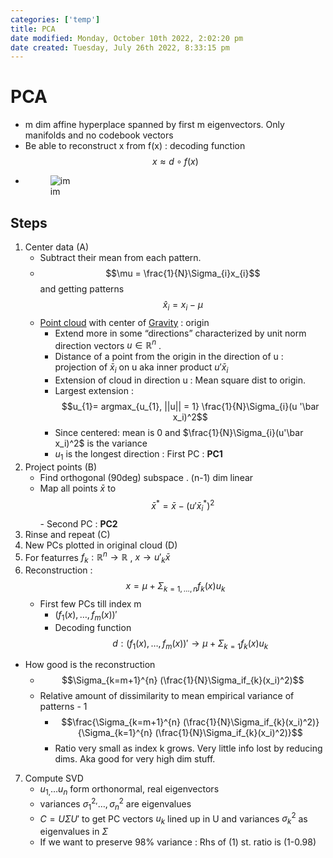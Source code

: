 ```yaml
---
categories: ['temp']
title: PCA
date modified: Monday, October 10th 2022, 2:02:20 pm
date created: Tuesday, July 26th 2022, 8:33:15 pm
---
```


# PCA
- m dim affine hyperplace spanned by first m eigenvectors. Only manifolds and no codebook vectors
- Be able to reconstruct x from f(x) : decoding function $$x \approx d \circ f(x)$$
- ![im](images/Pasted%20image%2020220312115438.png)

## Steps
1. Center data (A)
	- Subtract their mean from each pattern.
	- $$\mu = \frac{1}{N}\Sigma_{i}x_{i}$$ and getting patterns $$\hat x_{i}=x_{i}-\mu$$
	- [Point cloud](Point%20Cloud.qmd) with center of [Gravity](Gravity.qmd) : origin
		- Extend more in some "directions" characterized by unit norm direction vectors $u \in \mathbb{R}^n$ .
		- Distance of a point from the origin in the direction of u : projection of $\bar x_i$ on u aka inner product $u'\bar x_i$
		- Extension of cloud in direction u : Mean square dist to origin.
		- Largest extension : $$u_{1}= argmax_{u_{1}, ||u|| = 1} \frac{1}{N}\Sigma_{i}(u
		'\bar x_i)^2$$
		- Since centered: mean is 0 and $\frac{1}{N}\Sigma_{i}(u'\bar x_i)^2$ is the variance
		- $u_1$ is the longest direction : First PC : **PC1**
2. Project points (B)
	- Find orthogonal (90deg) subspace . (n-1) dim linear
	- Map all points $\bar x$ to $$\bar x ^{\ast}=\bar x- (u' \bar x_i^\ast)^2$$- Second PC : **PC2**
3. Rinse and repeat (C)
4. New PCs plotted in original cloud (D)
5. For featurres $f_{k}: \mathbb{R}^{n}\rightarrow \mathbb{R}$ , $x \rightarrow u'_{k}\bar x$
6. Reconstruction : $$x= \mu + \Sigma_{k= 1, …,n}f_{k}(x)u_{k}$$
	- First few PCs till index m
		- $(f_{1}(x), …, f_{m}(x))'$
		- Decoding function $$d: (f_{1}(x), …, f_{m}(x))' \rightarrow \mu + \Sigma_{k= 1}f_{k}(x)u_{k}$$
- How good is the reconstruction
	- $$\Sigma_{k=m+1}^{n} (\frac{1}{N}\Sigma_if_{k}(x_i)^2)$$
	- Relative amount of dissimilarity to mean empirical variance of patterns - 1
		- $$\frac{\Sigma_{k=m+1}^{n} (\frac{1}{N}\Sigma_if_{k}(x_i)^2)}{\Sigma_{k=1}^{n} (\frac{1}{N}\Sigma_if_{k}(x_i)^2)}$$
		- Ratio very small as index k grows. Very little info lost by reducing dims. Aka good for very high dim stuff.
7. Compute SVD
	- $u_{1,}…u_{n}$ form orthonormal, real eigenvectors
	- variances $\sigma_{1}^{2,}…, \sigma_{n}^2$ are eigenvalues
	- $C = U\Sigma U'$ to get PC vectors $u_k$ lined up in U and variances $\sigma_k^2$ as eigenvalues in $\Sigma$
	- If we want to preserve 98% variance : Rhs of (1) st. ratio is (1-0.98)



